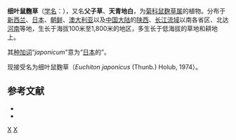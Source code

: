 {{Speciesbox
| image = Gnaphalium japonicum titiko01.jpg
| genus = Gnaphalium
| species = japonicum
| authority = Thunb., 1784
}}

'''细叶鼠麴草'''（[[学名|学名]]：{{lang|la|'''''Gnaphalium japonicum'''''}}），又名'''父子草'''、'''天青地白'''，为[[菊科|菊科]][[鼠麴草属|鼠麴草属]]的植物。分布于[[新西兰|新西兰]]、[[日本|日本]]、[[朝鲜|朝鲜]]、[[澳大利亚|澳大利亚]]以及[[中国大陆|中国大陆]]的[[陕西|陕西]]、[[长江流域|长江流域]]以南各省区、北达[[河南|河南]]等地，生长于海拔100米至1,800米的地区，多生长于低海拔的草地和耕地上。

其[[种加词|种加词]]“''japonicum''”意为“[[日本|日本]]的”。

现接受名为细叶鼠麴草（''Euchiton japonicus'' (Thunb.) Holub, 1974）。

== 参考文献 ==
<div class="references-small">
* {{cite web| url =http://www.bioinfo.cn/db05/KmzwSpecies.php?action=view&id=4877| title =细叶鼠麴草| work =《中国高等植物数据库全库》| publisher =中国科学院微生物研究所| author =昆明植物研究所| accessdate =2009-02-25| deadurl =yes| archiveurl =https://web.archive.org/web/20160305054726/http://www.bioinfo.cn/db05/KmzwSpecies.php?action=view&id=4877| archivedate =2016-03-05}}
* {{TaiBNET| zh=父子草 | id=202492 | binomial=Gnaphalium japonicum | authority=Thunb., 1784 | var= | accessdate=2013-01-24}}
</div>
{{Taxonbar|from=Q5760412}}

[[Category:鼠麴草屬|X]]
[[Category:1784年描述的植物|X]]


{{植物小作品}}